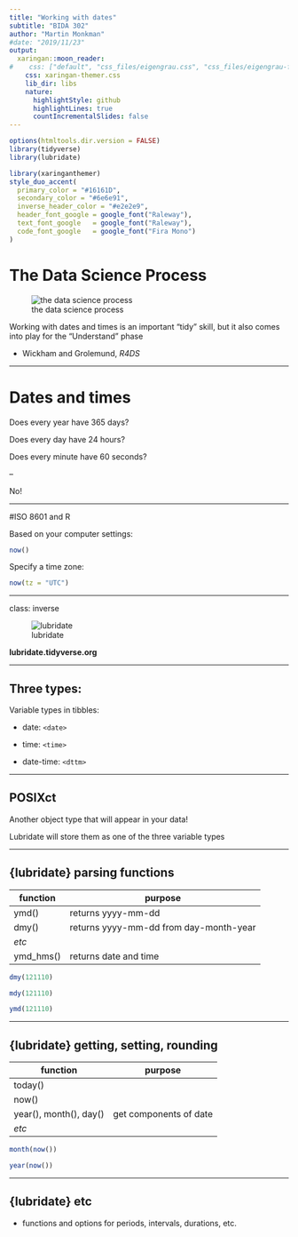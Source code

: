 ```yaml
---
title: "Working with dates"
subtitle: "BIDA 302"
author: "Martin Monkman"
#date: "2019/11/23"
output:
  xaringan::moon_reader:
#    css: ["default", "css_files/eigengrau.css", "css_files/eigengrau-fonts.css"]    
    css: xaringan-themer.css
    lib_dir: libs
    nature:
      highlightStyle: github
      highlightLines: true
      countIncrementalSlides: false
---
```



<!-- 
This file by Martin Monkman 
is licensed under a Creative Commons Attribution 4.0 International License
https://creativecommons.org/licenses/by/4.0/  
-->




```r
options(htmltools.dir.version = FALSE)
library(tidyverse)
library(lubridate)

```

```r
library(xaringanthemer)
style_duo_accent(
  primary_color = "#16161D",
  secondary_color = "#6e6e91",
  inverse_header_color = "#e2e2e9",
  header_font_google = google_font("Raleway"),
  text_font_google   = google_font("Raleway"),
  code_font_google   = google_font("Fira Mono")
)
```

# The Data Science Process

![the data science process](E:/github/UVic_BIDA302/static/img/data-science.png)

Working with dates and times is an important "tidy" skill, but it also comes into play for the "Understand" phase

- Wickham and Grolemund, _R4DS_


---

# Dates and times


Does every year have 365 days?

Does every day have 24 hours?

Does every minute have 60 seconds?

--

No!


---


#ISO 8601 and R

Based on your computer settings:

```r
now()
```

Specify a time zone:

```r
now(tz = "UTC")
```



---

class: inverse

![lubridate](E:/github/UVic_BIDA302/static/img/lubridate_400.png)


**lubridate.tidyverse.org**


---

## Three types: 

Variable types in tibbles:

* date: `<date>`

* time: `<time>`

* date-time: `<dttm>` 


---

## POSIXct

Another object type that will appear in your data!

Lubridate will store them as one of the three variable types

---

## {lubridate} parsing functions 

| function | purpose |
| ---- | ---- |
| ymd()  | returns yyyy-mm-dd |
| dmy() | returns yyyy-mm-dd from day-month-year |
| _etc_ |  |
| ymd_hms() | returns date and time |

```r
dmy(121110)
```

```r
mdy(121110)
```

```r
ymd(121110)
```

---

## {lubridate} getting, setting, rounding

| function | purpose |
| ---- | ---- |
| today() |  |
| now() |  |
| year(), month(), day() | get components of date|
| _etc_ |  |


```r

month(now())

year(now())

```


---


## {lubridate} etc

* functions and options for periods, intervals, durations, etc.




